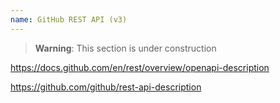 ```yaml
---
name: GitHub REST API (v3)
---
```


> **Warning**: This section is under construction

https://docs.github.com/en/rest/overview/openapi-description

https://github.com/github/rest-api-description
